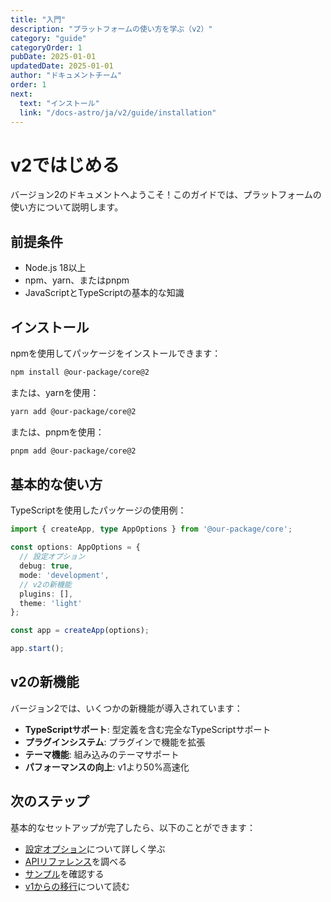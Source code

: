 ```yaml
---
title: "入門"
description: "プラットフォームの使い方を学ぶ（v2）"
category: "guide"
categoryOrder: 1
pubDate: 2025-01-01
updatedDate: 2025-01-01
author: "ドキュメントチーム"
order: 1
next:
  text: "インストール"
  link: "/docs-astro/ja/v2/guide/installation"
---
```


# v2ではじめる

バージョン2のドキュメントへようこそ！このガイドでは、プラットフォームの使い方について説明します。

## 前提条件

- Node.js 18以上
- npm、yarn、またはpnpm
- JavaScriptとTypeScriptの基本的な知識

## インストール

npmを使用してパッケージをインストールできます：

```bash
npm install @our-package/core@2
```

または、yarnを使用：

```bash
yarn add @our-package/core@2
```

または、pnpmを使用：

```bash
pnpm add @our-package/core@2
```

## 基本的な使い方

TypeScriptを使用したパッケージの使用例：

```typescript
import { createApp, type AppOptions } from '@our-package/core';

const options: AppOptions = {
  // 設定オプション
  debug: true,
  mode: 'development',
  // v2の新機能
  plugins: [],
  theme: 'light'
};

const app = createApp(options);

app.start();
```

## v2の新機能

バージョン2では、いくつかの新機能が導入されています：

- **TypeScriptサポート**: 型定義を含む完全なTypeScriptサポート
- **プラグインシステム**: プラグインで機能を拡張
- **テーマ機能**: 組み込みのテーマサポート
- **パフォーマンスの向上**: v1より50%高速化

## 次のステップ

基本的なセットアップが完了したら、以下のことができます：

- [設定オプション](/docs-astro/ja/v2/guide/configuration)について詳しく学ぶ
- [APIリファレンス](/docs-astro/ja/v2/api/reference)を調べる
- [サンプル](/docs-astro/ja/v2/examples)を確認する
- [v1からの移行](/docs-astro/ja/v2/guide/migration)について読む
